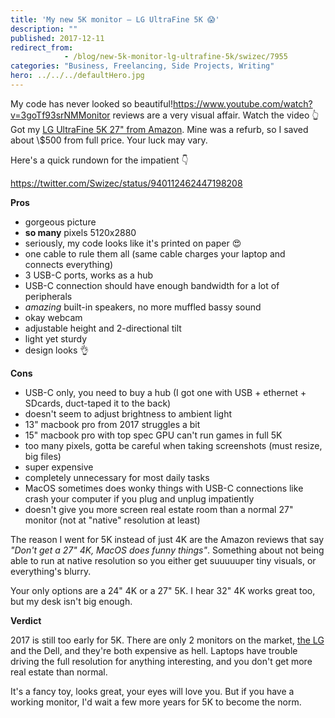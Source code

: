 ```yaml
---
title: 'My new 5K monitor – LG UltraFine 5K 😱'
description: ""
published: 2017-12-11
redirect_from: 
            - /blog/new-5k-monitor-lg-ultrafine-5k/swizec/7955
categories: "Business, Freelancing, Side Projects, Writing"
hero: ../../../defaultHero.jpg
---
```


My code has never looked so beautiful\!<https://www.youtube.com/watch?v=3goTf93srNMMonitor> reviews are a very visual affair. Watch the video 👆Got my [LG UltraFine 5K 27" from Amazon](http://amzn.to/2C3SlsD). Mine was a refurb, so I saved about \\$500 from full price. Your luck may vary.

Here's a quick rundown for the impatient 👇

<https://twitter.com/Swizec/status/940112462447198208>

**Pros**

-   gorgeous picture
-   **so many** pixels 5120x2880
-   seriously, my code looks like it's printed on paper 😍
-   one cable to rule them all (same cable charges your laptop and connects everything)
-   3 USB-C ports, works as a hub
-   USB-C connection should have enough bandwidth for a lot of peripherals
-   _amazing_ built-in speakers, no more muffled bassy sound
-   okay webcam
-   adjustable height and 2-directional tilt
-   light yet sturdy
-   design looks 👌

**Cons**

-   USB-C only, you need to buy a hub (I got one with USB + ethernet + SDcards, duct-taped it to the back)
-   doesn't seem to adjust brightness to ambient light
-   13" macbook pro from 2017 struggles a bit
-   15" macbook pro with top spec GPU can't run games in full 5K
-   too many pixels, gotta be careful when taking screenshots (must resize, big files)
-   super expensive
-   completely unnecessary for most daily tasks
-   MacOS sometimes does wonky things with USB-C connections like crash your computer if you plug and unplug impatiently
-   doesn't give you more screen real estate room than a normal 27" monitor (not at "native" resolution at least)

The reason I went for 5K instead of just 4K are the Amazon reviews that say _"Don't get a 27" 4K, MacOS does funny things"_. Something about not being able to run at native resolution so you either get suuuuuper tiny visuals, or everything's blurry.

Your only options are a 24" 4K or a 27" 5K. I hear 32" 4K works great too, but my desk isn't big enough.

**Verdict**

2017 is still too early for 5K. There are only 2 monitors on the market, [the LG](http://amzn.to/2C3SlsD) and the Dell, and they're both expensive as hell. Laptops have trouble driving the full resolution for anything interesting, and you don't get more real estate than normal.

It's a fancy toy, looks great, your eyes will love you. But if you have a working monitor, I'd wait a few more years for 5K to become the norm.
